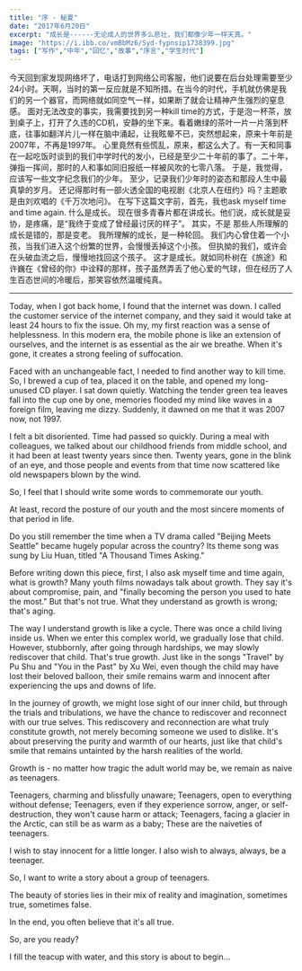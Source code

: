```yaml
---
title: "序 - 秘夏"
date: "2017年6月20日"
excerpt: "成长是------无论成人的世界多么悲壮，我们都像少年一样天真。"
image: "https://i.ibb.co/vmBbMz6/Syd-fypnsip1738399.jpg"
tags: ["写作","中年","回忆","故事","序言","学生时代"]
---
```


今天回到家发现网络坏了，电话打到网络公司客服，他们说要在后台处理需要至少24小时。天啊，当时的第一反应就是不知所措。在当今的时代，手机就仿佛是我们的另一个器官，而网络就如同空气一样，如果断了就会让精神产生强烈的窒息感。
面对无法改变的事实，我需要找到另一种kill time的方式，于是泡一杯茶，放到桌子上，打开了久违的CD机，安静的坐下来。看着嫩绿的茶叶一片一片落到杯底，往事如翻洋片儿一样在脑中涌起，让我眩晕不已，突然想起来，原来十年前是2007年，不再是1997年。
心里竟然有些慌乱，原来，都这么大了。有一天和同事在一起吃饭时谈到的我们中学时代的发小，已经是至少二十年前的事了。二十年，弹指一挥间，那时的人和事如同旧报纸一样被风吹的七零八落。
于是，我觉得，应该写一些文字纪念我们的少年。
至少，记录我们少年时的姿态和那段人生中最真挚的岁月。
还记得那时有一部火透全国的电视剧《北京人在纽约》吗？主题歌是由刘欢唱的《千万次地问》。
在写下这篇文字前，首先，我也ask myself  time and time again. 什么是成长。
现在很多青春片都在讲成长。他们说，成长就是妥协，是疼痛，是“我终于变成了曾经最讨厌的样子”。
其实，不是
那些人所理解的成长是错的，那是变老。
我所理解的成长，是一种轮回。
我们内心曾住着一个小孩，当我们进入这个纷繁的世界，会慢慢丢掉这个小孩。
但执拗的我们，或许会在头破血流之后，慢慢地找回这个孩子。
这才是成长。就如同朴树在《旅途》和许巍在《曾经的你》中诠释的那样，孩子虽然弄丢了他心爱的气球，但在经历了人生百态世间的冷暖后，那笑容依然温暖纯真。

---

Today, when I got back home, I found that the internet was down. I called the customer service of the internet company, and they said it would take at least 24 hours to fix the issue. Oh my, my first reaction was a sense of helplessness. In this modern era, the mobile phone is like an extension of ourselves, and the internet is as essential as the air we breathe. When it's gone, it creates a strong feeling of suffocation.

Faced with an unchangeable fact, I needed to find another way to kill time. So, I brewed a cup of tea, placed it on the table, and opened my long-unused CD player. I sat down quietly. Watching the tender green tea leaves fall into the cup one by one, memories flooded my mind like waves in a foreign film, leaving me dizzy. Suddenly, it dawned on me that it was 2007 now, not 1997.

I felt a bit disoriented. Time had passed so quickly. During a meal with colleagues, we talked about our childhood friends from middle school, and it had been at least twenty years since then. Twenty years, gone in the blink of an eye, and those people and events from that time now scattered like old newspapers blown by the wind.

So, I feel that I should write some words to commemorate our youth.

At least, record the posture of our youth and the most sincere moments of that period in life.

Do you still remember the time when a TV drama called "Beijing Meets Seattle" became hugely popular across the country? Its theme song was sung by Liu Huan, titled "A Thousand Times Asking."

Before writing down this piece, first, I also ask myself time and time again, what is growth? Many youth films nowadays talk about growth. They say it's about compromise, pain, and "finally becoming the person you used to hate the most." But that's not true. What they understand as growth is wrong; that's aging.

The way I understand growth is like a cycle. There was once a child living inside us. When we enter this complex world, we gradually lose that child. However, stubbornly, after going through hardships, we may slowly rediscover that child. That's true growth. Just like in the songs "Travel" by Pu Shu and "You in the Past" by Xu Wei, even though the child may have lost their beloved balloon, their smile remains warm and innocent after experiencing the ups and downs of life.

In the journey of growth, we might lose sight of our inner child, but through the trials and tribulations, we have the chance to rediscover and reconnect with our true selves. This rediscovery and reconnection are what truly constitute growth, not merely becoming someone we used to dislike. It's about preserving the purity and warmth of our hearts, just like that child's smile that remains untainted by the harsh realities of the world.

Growth is - no matter how tragic the adult world may be, we remain as naive as teenagers.

Teenagers, charming and blissfully unaware;
Teenagers, open to everything without defense;
Teenagers, even if they experience sorrow, anger, or self-destruction, they won't cause harm or attack;
Teenagers, facing a glacier in the Arctic, can still be as warm as a baby;
These are the naiveties of teenagers.

I wish to stay innocent for a little longer. I also wish to always, always, be a teenager.

So, I want to write a story about a group of teenagers.

The beauty of stories lies in their mix of reality and imagination, sometimes true, sometimes false.

In the end, you often believe that it's all true.

So, are you ready?

I fill the teacup with water, and this story is about to begin...

